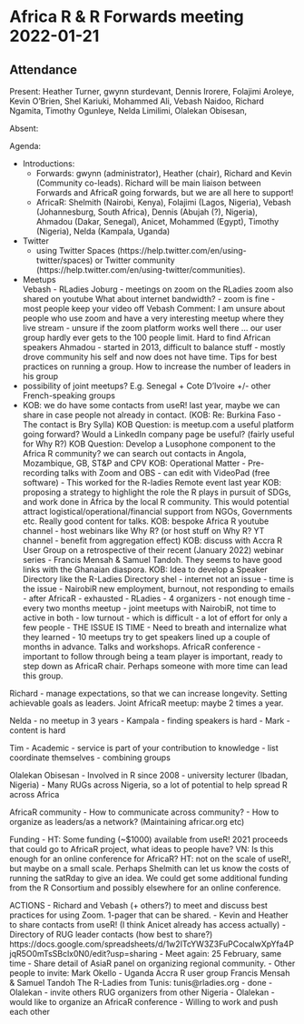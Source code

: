 # Africa R & R Forwards meeting 2022-01-21

## Attendance

Present: Heather Turner, gwynn sturdevant, Dennis Irorere, Folajimi Aroleye, Kevin O'Brien, Shel Kariuki, Mohammed Ali, Vebash Naidoo, Richard Ngamita, Timothy Ogunleye, Nelda Limilimi, Olalekan Obisesan, 

Absent: 
    
Agenda: 
    
- Introductions: 
    - Forwards: gwynn (administrator), Heather (chair), Richard and Kevin (Community co-leads). Richard will be main liaison between Forwards and AfricaR going forwards, but we are all here to support!
    - AfricaR: Shelmith (Nairobi, Kenya), Folajimi (Lagos, Nigeria), Vebash (Johannesburg, South Africa), Dennis (Abujah (?), Nigeria), Ahmadou (Dakar, Senegal), Anicet, Mohammed (Egypt), Timothy (Nigeria), Nelda (Kampala, Uganda)
    
 - Twitter
     - using Twitter Spaces (https://help.twitter.com/en/using-twitter/spaces) or Twitter community (https://help.twitter.com/en/using-twitter/communities).

- Meetups    
     Vebash - RLadies Joburg - meetings on zoom on the RLadies zoom also shared on youtube
What about internet bandwidth? - zoom is fine - most people keep your video off
Vebash Comment: I am unsure about people who use zoom and have a very interesting meetup where they live stream - unsure if the zoom platform works well there ... our user group hardly ever gets to the 100 people limit. Hard to find African speakers
Ahmadou - started in 2013, difficult to balance stuff - mostly drove community his self and now does not have time. Tips for best practices on running a group. How to increase the number of leaders in his group 
- possibility of joint meetups? E.g. Senegal + Cote D'Ivoire +/- other French-speaking groups
- KOB: we do have some contacts from useR! last year, maybe we can share in case people not already in contact. (KOB: Re: Burkina Faso - The contact is Bry Sylla)
KOB Question: is meetup.com a useful platform going forward? Would a LinkedIn company page be useful? (fairly useful for Why R?)
KOB Question: Develop a Lusophone component to the Africa R community? we can search out contacts in Angola, Mozambique, GB, ST&P and CPV
KOB: Operational Matter - Pre-recording talks with Zoom and OBS - can edit with VideoPad (free software) - This worked for the R-ladies Remote event last year
KOB: proposing a strategy to highlight the role the R plays in pursuit of SDGs, and work done in Africa by the local R community. This would potential attract logistical/operational/financial support from NGOs, Governments etc. Really good content for talks.
KOB: bespoke Africa R youtube channel - host webinars like Why R? (or host stuff on Why R? YT channel - benefit from aggregation effect)
KOB: discuss with Accra R User Group on a retrospective of their recent (January 2022) webinar series - Francis Mensah & Samuel Tandoh. They seems to have good links with the Ghanaian diaspora.
KOB: Idea to develop a Speaker Directory like the R-Ladies Directory
shel - internet not an issue - time is the issue - NairobiR new employment, burnout, not responding to emails - after AfricaR - exhausted - RLadies - 4 organizers - not enough time - every two months meetup - joint meetups with NairobiR, not time to active in both - low turnout - which is difficult - a lot of effort for only a few people - THE ISSUE IS TIME - Need to breath and internalize what they learned - 10 meetups try to get speakers lined up a couple of months in advance. Talks and workshops. AfricaR conference - important to follow through being a team player is important, ready to step down as AfricaR chair. Perhaps someone with more time can lead this group. 

Richard - manage expectations, so that we can increase longevity. Setting achievable goals as leaders. Joint AfricaR meetup: maybe 2 times a year.

Nelda - no meetup in 3 years - Kampala - finding speakers is hard - Mark - content is hard

Tim - Academic - service is part of your contribution to knowledge - list coordinate themselves - combining groups

Olalekan Obisesan - Involved in R since 2008 - university lecturer (Ibadan, Nigeria)
- Many RUGs across Nigeria, so a lot of potential to help spread R across Africa


AfricaR community
 - How to communicate across community?
 - How to organize as leaders/as a network? (Maintaining africar.org etc)
 
Funding
- HT: Some funding (~$1000) available from useR! 2021 proceeds that could go to AfricaR project, what ideas to people have? VN: Is this enough for an online conference for AfricaR? HT: not on the scale of useR!, but maybe on a small scale. Perhaps Shelmith can let us know the costs of running the satRday to give an idea. We could get some additional funding from the R Consortium and possibly elsewhere for an online conference.

     
ACTIONS
 - Richard and Vebash (+ others?) to meet and discuss best practices for using Zoom. 1-pager that can be shared.
 - Kevin and Heather to share contacts from useR! (I think Anicet already has access actually)
- Directory of RUG leader contacts (how best to share?) https://docs.google.com/spreadsheets/d/1w2ITcYW3Z3FuPCocaIwXpYfa4PjqR5O0mTsSBclx0N0/edit?usp=sharing
- Meet again: 25 February, same time
- Share detail of AsiaR panel on organizing regional community.
- Other people to invite: Mark Okello - Uganda
Accra R user group
Francis Mensah & Samuel Tandoh
The R-Ladies from Tunis: tunis@rladies.org - done
- Olalekan - invite others RUG organizers from other Nigeria
- Olalekan - would like to organize an AfricaR conference
- Willing to work and push each other
